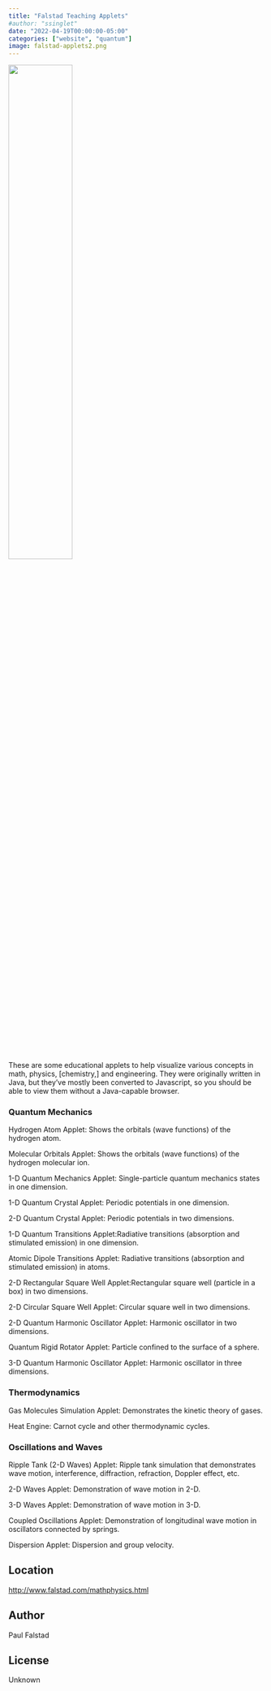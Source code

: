 ```yaml
---
title: "Falstad Teaching Applets"
#author: "ssinglet"
date: "2022-04-19T00:00:00-05:00"
categories: ["website", "quantum"]
image: falstad-applets2.png
---
```


![](falstad-applets2.png){width="50%"}

These are some educational applets to help visualize various concepts in math, physics, [chemistry,] and engineering. They were originally written in Java, but they've mostly been converted to Javascript, so you should be able to view them without a Java-capable browser.


### Quantum Mechanics {#quantum-mechanics}

Hydrogen Atom Applet: Shows the orbitals (wave functions) of the hydrogen atom.

Molecular Orbitals Applet: Shows the orbitals (wave functions) of the hydrogen molecular ion.

1-D Quantum Mechanics Applet: Single-particle quantum mechanics states in one dimension.

1-D Quantum Crystal Applet: Periodic potentials in one dimension.

2-D Quantum Crystal Applet: Periodic potentials in two dimensions.

1-D Quantum Transitions Applet:Radiative transitions (absorption and stimulated emission) in one dimension.

Atomic Dipole Transitions Applet: Radiative transitions (absorption and stimulated emission) in atoms.

2-D Rectangular Square Well Applet:Rectangular square well (particle in a box) in two dimensions.

2-D Circular Square Well Applet: Circular square well in two dimensions.

2-D Quantum Harmonic Oscillator Applet: Harmonic oscillator in two dimensions.

Quantum Rigid Rotator Applet: Particle confined to the surface of a sphere.

3-D Quantum Harmonic Oscillator Applet: Harmonic oscillator in three dimensions.


### Thermodynamics {#thermodynamics}

Gas Molecules Simulation Applet: Demonstrates the kinetic theory of gases.

Heat Engine: Carnot cycle and other thermodynamic cycles.


### Oscillations and Waves {#oscillations-and-waves}

Ripple Tank (2-D Waves) Applet: Ripple tank simulation that demonstrates wave motion, interference, diffraction, refraction, Doppler effect, etc.

2-D Waves Applet: Demonstration of wave motion in 2-D.

3-D Waves Applet: Demonstration of wave motion in 3-D.

Coupled Oscillations Applet: Demonstration of longitudinal wave motion in oscillators connected by springs.

Dispersion Applet: Dispersion and group velocity.


## Location {#location}

<http://www.falstad.com/mathphysics.html>


## Author {#author}

Paul Falstad


## License {#license}

Unknown